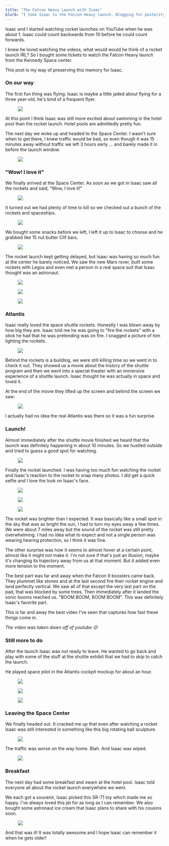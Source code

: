 ```yaml
---
title: "The Falcon Heavy Launch with Isaac"
blurb: "I took Isaac to the Falcon Heavy launch. Blogging for posterity."
---
```


Isaac and I started watching rocket launches on YouTube when he was about 1. Isaac could count backwards from 10 before he could count forwards.

I knew he loved watching the videos, what would would he think of a rocket launch IRL? So I bought some tickets to watch the Falcon Heavy launch from the Kennedy Space center.

This post is my way of preserving this memory for Isaac.

### On our way

The first fun thing was flying. Isaac is maybe a little jaded about flying for a three year-old, he's kind of a frequent flyer.

<figure>
<img src="/media/falcon-heavy/flying-there.jpg" />
</figure>

At this point I think Isaac was still more excited about swimming in the hotel pool than the rocket launch. Hotel pools are admittedly pretty fun.

The next day we woke up and headed to the Space Center. I wasn't sure when to get there, I knew traffic would be bad, so even though it was 15 minutes away without traffic we left 3 hours early ... and barely made it in before the launch window.

<figure>
<img src="/media/falcon-heavy/traffic.jpg" />
</figure>

### "Wow! I love it"

We finally arrived at the Space Center. As soon as we got in Isaac saw all the rockets and said, "Wow, I love it!"

<figure>
<img src="/media/falcon-heavy/i-love-it.jpg" />
</figure>

It turned out we had plenty of time to kill so we checked out a bunch of the rockets and spaceships.

<figure>
<img src="/media/falcon-heavy/spaceship.jpg" />
</figure>

We bought some snacks before we left, I left it up to Isaac to choose and he grabbed like 15 nut butter Clif bars.

<figure>
<img src="/media/falcon-heavy/snacks.jpg" />
</figure>

The rocket launch kept getting delayed, but Isaac was having so much fun at the center he barely noticed. We saw the new Mars rover, built some rockets with Legos and even met a person in a real space suit that Isaac thought was an astronaut.

<figure>
<img src="/media/falcon-heavy/rover.jpg" />
</figure>

<figure>
<img src="/media/falcon-heavy/legos.jpg" />
</figure>

<figure>
<img src="/media/falcon-heavy/astronaut.jpg" />
</figure>

### Atlantis

Isaac really loved the space shuttle rockets. Honestly I was blown away by how big they are. Isaac told me he was going to "fire the rockets" with a stick he had that he was pretending was on fire. I snagged a picture of him lighting the rockets.

<figure>
<img src="/media/falcon-heavy/fire.jpg" />
</figure>

Behind the rockets is a building, we were still killing time so we went in to check it out. They showed us a movie about the history of the shuttle program and then we went into a special theater with an immersive experience of a shuttle launch. Isaac thought he was actually in space and loved it.

At the end of the movie they lifted up the screen and behind the screen we saw:

<figure>
<img src="/media/falcon-heavy/atlantis.jpg" />
</figure>

I actually had no idea the real Atlantis was there so it was a fun surprise.

### Launch!

Almost immediately after the shuttle movie finished we heard that the launch was definitely happening in about 10 minutes. So we hustled outside and tried to guess a good spot for watching.

<figure>
<img src="/media/falcon-heavy/almost.jpg" />
</figure>

Finally the rocket launched. I was having too much fun watching the rocket and Isaac's reaction to the rocket to snap many photos. I did get a quick selfie and I love the look on Isaac's face.

<figure>
<img src="/media/falcon-heavy/rocket.jpg" />
</figure>

<figure>
<img src="/media/falcon-heavy/rocket-2.jpg" />
</figure>

<figure>
<img src="/media/falcon-heavy/rocket-3.jpg" />
</figure>

The rocket was brighter than I expected. It was basically like a small spot in the sky that was as bright the sun, I had to turn my eyes away a few times. We were about 7 miles away but the sound of the rocket was still pretty overwhelming. I had no idea what to expect and not a single person was wearing hearing protection, so I think it was fine.

The other surprise was how it seems to almost hover at a certain point, almost like it might not make it. I'm not sure if that's just an illusion, maybe it's changing its trajectory away from us at that moment. But it added even more tension to the moment.

The best part was far and away when the Falcon 9 boosters came back. They plummet like stones and at the last second fire their rocket engine and land perfectly vertical. We saw all of that except the very last part on the pad, that was blocked by some trees. Then immediately after it landed the sonic booms reached us. "BOOM BOOM, BOOM BOOM". This was definitely Isaac's favorite part.

This is far and away the best video I've seen that captures how fast these things come in.

*The video was taken down off of youtube 😔*

### Still more to do

After the launch Isaac was not ready to leave. He wanted to go back and play with some of the stuff at the shuttle exhibit that we had to skip to catch the launch.

He played space pilot in the Atlantis cockpit mockup for about an hour.

<figure>
<img src="/media/falcon-heavy/pilot.jpg" />
</figure>

<figure>
<img src="/media/falcon-heavy/atlantis-2.jpg" />
</figure>

<figure>
<img src="/media/falcon-heavy/space-station.jpg" />
</figure>

### Leaving the Space Center

We finally headed out. It cracked me up that even after watching a rocket Isaac was still interested in something like this big rotating ball sculpture.

<figure>
<img src="/media/falcon-heavy/ball.jpg" />
</figure>

The traffic was worse on the way home. Blah. And Isaac was wiped.

<figure>
<img src="/media/falcon-heavy/tired.jpg" />
</figure>

### Breakfast

The next day had some breakfast and swam at the hotel pool. Isaac told everyone all about the rocket launch everywhere we went.

We each got a souvenir, Isaac picked this SR-71 toy which made me so happy. I've always loved this jet for as long as I can remember. We also bought some astronaut ice cream that Isaac plans to share with his cousins soon.

<figure>
<img src="/media/falcon-heavy/sr71.jpg" />
</figure>

And that was it! It was totally awesome and I hope Isaac can remember it when he gets older!
